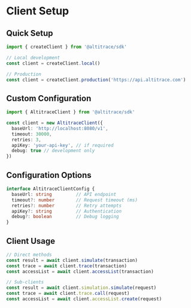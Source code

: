 # Client Setup

## Quick Setup

```typescript
import { createClient } from '@altitrace/sdk'

// Local development
const client = createClient.local()

// Production
const client = createClient.production('https://api.altitrace.com')
```

## Custom Configuration

```typescript
import { AltitraceClient } from '@altitrace/sdk'

const client = new AltitraceClient({
  baseUrl: 'http://localhost:8080/v1',
  timeout: 30000,
  retries: 3,
  apiKey: 'your-api-key', // if required
  debug: true // development only
})
```

## Configuration Options

```typescript
interface AltitraceClientConfig {
  baseUrl: string         // API endpoint
  timeout?: number        // Request timeout (ms)
  retries?: number        // Retry attempts
  apiKey?: string         // Authentication
  debug?: boolean         // Debug logging
}
```

## Client Usage

```typescript
// Direct methods
const result = await client.simulate(transaction)
const trace = await client.trace(transaction)
const accessList = await client.accessList(transaction)

// Sub-clients
const result = await client.simulation.simulate(request)
const trace = await client.trace.call(request)
const accessList = await client.accessList.create(request)
```